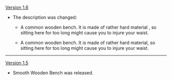 {{Change History/Header}}
[[Version 1.6]]
* The description was changed:
** {{Color|Old description:}} A common wooden bench. It is made of rather hard material {{Highlight|and has no backrest}}, so sitting here for too long might cause you to injure your waist.
** {{Color|New description:}} A common wooden bench. It is made of rather hard material, so sitting here for too long might cause you to injure your waist.
----
[[Version 1.5]]
* Smooth Wooden Bench was released.